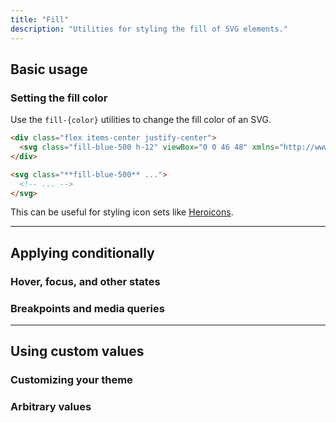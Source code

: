 ```yaml
---
title: "Fill"
description: "Utilities for styling the fill of SVG elements."
---
```




## Basic usage

### Setting the fill color

Use the `fill-{color}` utilities to change the fill color of an SVG.

```html {{ mode: 'example' }}
<div class="flex items-center justify-center">
  <svg class="fill-blue-500 h-12" viewBox="0 0 46 48" xmlns="http://www.w3.org/2000/svg"><path fill-rule="evenodd" clip-rule="evenodd" d="M23.0002 0C12.5068 0 4.00017 8.50659 4.00017 19V32.5335C4.00017 32.8383 3.9145 33.1371 3.75292 33.3956L0.912672 37.94C0.0801118 39.2721 1.0378 41 2.60867 41H43.3917C44.9625 41 45.9202 39.2721 45.0877 37.94L42.2474 33.3956C42.0858 33.1371 42.0002 32.8383 42.0002 32.5335V19C42.0002 8.50659 33.4936 0 23.0002 0ZM23.0002 48C20.2388 48 18.0002 45.7614 18.0002 43H28.0002C28.0002 45.7614 25.7616 48 23.0002 48Z"/></svg>
</div>
```

```html
<svg class="**fill-blue-500** ...">
  <!-- ... -->
</svg>
```

This can be useful for styling icon sets like [Heroicons](https://heroicons.com).

---

## <Heading ignore>Applying conditionally</Heading>

### <Heading ignore>Hover, focus, and other states</Heading>

<HoverFocusAndOtherStates defaultClass="fill-cyan-500" featuredClass="fill-cyan-700" element="svg" />

### <Heading ignore>Breakpoints and media queries</Heading>

<BreakpointsAndMediaQueries defaultClass="fill-cyan-500" featuredClass="fill-cyan-700" element="svg" />

---

## Using custom values

### Customizing your theme

<CustomizePluginColors name="fill" configKey="fill" />

### Arbitrary values

<ArbitraryValues property="fill" featuredClass="fill-[#243c5a]" element="svg" />
